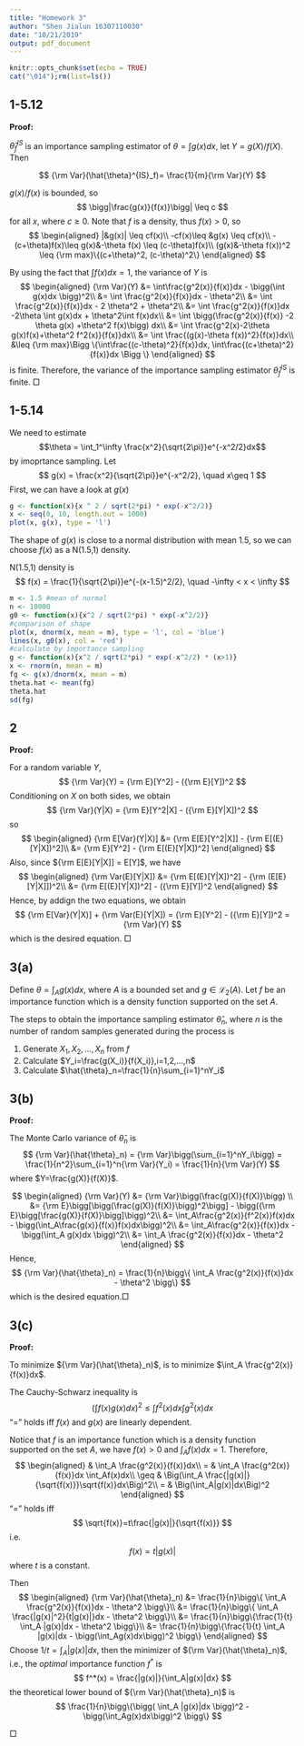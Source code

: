 ```yaml
---
title: "Homework 3"
author: "Shen Jialun 16307110030"
date: "10/21/2019"
output: pdf_document
---
```


```r
knitr::opts_chunk$set(echo = TRUE)
cat("\014");rm(list=ls())
```

## 1-5.12
__Proof:__

$\hat{\theta}^{IS}_f$ is an importance sampling estimator of 
$\theta = \int g(x)dx$, let $Y=g(X)/f(X)$. Then

$$
{\rm Var}(\hat{\theta}^{IS}_f)= \frac{1}{m}{\rm Var}(Y)
$$

$g(x)/f(x)$ is bounded, so
$$
\bigg|\frac{g(x)}{f(x)}\bigg| \leq c
$$
for all $x$, where $c\geq 0$. Note that $f$ is a density, thus $f(x)> 0$, so
$$
\begin{aligned}
|&g(x)| \leq cf(x)\\
-cf(x)\leq &g(x) \leq cf(x)\\
-(c+\theta)f(x)\leq g(x)&-\theta f(x) \leq (c-\theta)f(x)\\
(g(x)&-\theta f(x))^2 \leq {\rm max}\{(c+\theta)^2, (c-\theta)^2\}
\end{aligned}
$$

By using the fact that $\int f(x)dx=1$, the variance of $Y$ is
$$
\begin{aligned}
{\rm Var}(Y) &= \int\frac{g^2(x)}{f(x)}dx 
- \bigg(\int g(x)dx \bigg)^2\\
&= \int \frac{g^2(x)}{f(x)}dx - \theta^2\\
&= \int \frac{g^2(x)}{f(x)}dx
- 2 \theta^2 + \theta^2\\
&= \int \frac{g^2(x)}{f(x)}dx
-2\theta \int g(x)dx + \theta^2\int f(x)dx\\
&= \int \bigg(\frac{g^2(x)}{f(x)} 
-2 \theta g(x) +\theta^2 f(x)\bigg) dx\\
&= \int \frac{g^2(x)-2\theta g(x)f(x)+\theta^2 f^2(x)}{f(x)}dx\\
&= \int \frac{(g(x)-\theta f(x))^2}{f(x)}dx\\
&\leq {\rm max}\Bigg \{\int\frac{(c-\theta)^2}{f(x)}dx,
\int\frac{(c+\theta)^2}{f(x)}dx
\Bigg \}
\end{aligned}
$$
is finite. Therefore, the variance of the importance sampling estimator $\hat{\theta}^{IS}_f$ is finite. $\Box$

## 1-5.14
We need to estimate
$$\theta = \int_1^\infty \frac{x^2}{\sqrt{2\pi}}e^{-x^2/2}dx$$
by imoprtance sampling. Let
$$
g(x) = \frac{x^2}{\sqrt{2\pi}}e^{-x^2/2}, \quad x\geq 1
$$
First, we can have a look at $g(x)$
```r
g <- function(x){x ^ 2 / sqrt(2*pi) * exp(-x^2/2)}
x <- seq(0, 10, length.out = 1000)
plot(x, g(x), type = 'l')
```

The shape of $g(x)$ is close to a normal distribution with mean 1.5, so we can choose $f(x)$ as a N(1.5,1) density.

N(1.5,1) density is
$$
f(x) = \frac{1}{\sqrt{2\pi}}e^{-(x-1.5)^2/2}, 
\quad -\infty < x < \infty
$$

```r
m <- 1.5 #mean of normal
n <- 10000
g0 <- function(x){x^2 / sqrt(2*pi) * exp(-x^2/2)}
#comparison of shape
plot(x, dnorm(x, mean = m), type = 'l', col = 'blue')
lines(x, g0(x), col = 'red')
#calculate by importance sampling
g <- function(x){x^2 / sqrt(2*pi) * exp(-x^2/2) * (x>1)}
x <- rnorm(n, mean = m)
fg <- g(x)/dnorm(x, mean = m)
theta.hat <- mean(fg)
theta.hat
sd(fg)
```

## 2
__Proof:__

For a random variable $Y$,
$$
{\rm Var}(Y) = {\rm E}[Y^2] - ({\rm E}[Y])^2
$$
Conditioning on $X$ on both sides, we obtain
$$
{\rm Var}(Y|X) = {\rm E}[Y^2|X] - ({\rm E}[Y|X])^2
$$
so
$$
\begin{aligned}
{\rm E[Var}(Y|X)] &= {\rm E[E}[Y^2|X]] - {\rm E[(E}[Y|X])^2]\\
&= {\rm E}[Y^2] - {\rm E[(E}[Y|X])^2]
\end{aligned}
$$
Also, since ${\rm E[E}[Y|X]] = E[Y]$, we have
$$
\begin{aligned}
{\rm Var(E}[Y|X]) &= {\rm E[(E}[Y|X])^2] - {\rm (E[E}[Y|X]])^2\\
&= {\rm E[(E}[Y|X])^2] - ({\rm E}[Y])^2
\end{aligned}
$$
Hence, by addign the two equations, we obtain
$$
{\rm E[Var}(Y|X)] + {\rm Var(E}[Y|X]) 
= {\rm E}[Y^2] - ({\rm E}[Y])^2
= {\rm Var}(Y)
$$
which is the desired equation. $\Box$

## 3(a)
Define $\theta=\int_Ag(x)dx$, where $A$ is a bounded set and $g\in \mathcal L_2(A)$. Let $f$ be an importance function which is a density function supported on the set $A$.

The steps to obtain the importance sampling estimator $\hat{\theta}_n$, where $n$ is the number of random samples generated during the process is

1. Generate $X_1,X_2,...,X_n$ from $f$
2. Calculate $Y_i=\frac{g(X_i)}{f(X_i)},i=1,2,...,n$
3. Calculate $\hat{\theta}_n=\frac{1}{n}\sum_{i=1}^nY_i$

## 3(b)
__Proof:__

The Monte Carlo variance of $\hat{\theta}_n$ is
$$
{\rm Var}(\hat{\theta}_n) 
= {\rm Var}\bigg(\sum_{i=1}^nY_i\bigg)
= \frac{1}{n^2}\sum_{i=1}^n{\rm Var}(Y_i)
= \frac{1}{n}{\rm Var}(Y)
$$
where $Y=\frac{g(X)}{f(X)}$.

$$
\begin{aligned}
{\rm Var}(Y) &= {\rm Var}\bigg(\frac{g(X)}{f(X)}\bigg) \\
&= {\rm E}\bigg[\bigg(\frac{g(X)}{f(X)}\bigg)^2\bigg]
- \bigg({\rm E}\bigg[\frac{g(X)}{f(X)}\bigg]\bigg)^2\\
&= \int_A\frac{g^2(x)}{f^2(x)}f(x)dx
- \bigg(\int_A\frac{g(x)}{f(x)}f(x)dx\bigg)^2\\
&= \int_A\frac{g^2(x)}{f(x)}dx - \bigg(\int_A g(x)dx \bigg)^2\\
&= \int_A \frac{g^2(x)}{f(x)}dx - \theta^2
\end{aligned}
$$
Hence,
$$
{\rm Var}(\hat{\theta}_n) 
= \frac{1}{n}\bigg\{
\int_A \frac{g^2(x)}{f(x)}dx - \theta^2
\bigg\}
$$
which is the desired equation.$\Box$

## 3(c)
__Proof:__

To minimize ${\rm Var}(\hat{\theta}_n)$, is to minimize $\int_A \frac{g^2(x)}{f(x)}dx$.

The Cauchy-Schwarz inequality is
$$
\bigg(\int f(x)g(x)dx\bigg)^2\leq
\int f^2(x)dx\int g^2(x)dx
$$
"=" holds iff $f(x)$ and $g(x)$ are linearly dependent.

Notice that $f$ is an importance function which is a density function supported on the set $A$, we have $f(x)>0$ and $\int_Af(x)dx=1$. Therefore,
$$
\begin{aligned}
& \int_A \frac{g^2(x)}{f(x)}dx\\
= & \int_A \frac{g^2(x)}{f(x)}dx \int_Af(x)dx\\
\geq & \Big(\int_A \frac{|g(x)|}{\sqrt{f(x)}}\sqrt{f(x)}dx\Big)^2\\
= & \Big(\int_A|g(x)|dx\Big)^2
\end{aligned}
$$
"=" holds iff 
$$
\sqrt{f(x)}=t\frac{|g(x)|}{\sqrt{f(x)}}
$$
i.e.
$$
f(x) = t|g(x)|
$$
where $t$ is a constant.

Then
$$
\begin{aligned}
{\rm Var}(\hat{\theta}_n) 
&= \frac{1}{n}\bigg\{
\int_A \frac{g^2(x)}{f(x)}dx - \theta^2
\bigg\}\\
&= \frac{1}{n}\bigg\{
\int_A \frac{|g(x)|^2}{t|g(x)|}dx - \theta^2
\bigg\}\\
&= \frac{1}{n}\bigg\{\frac{1}{t}
\int_A |g(x)|dx - \theta^2
\bigg\}\\
&= \frac{1}{n}\bigg\{\frac{1}{t}
\int_A |g(x)|dx - 
\bigg(\int_Ag(x)dx\bigg)^2
\bigg\}
\end{aligned}
$$
Choose $1/t=\int_A|g(x)|dx$, then the minimizer of ${\rm Var}(\hat{\theta}_n)$, i.e., the $optimal$ importance function $f^*$ is
$$
f^*(x) = \frac{|g(x)|}{\int_A|g(x)|dx}
$$
the theoretical lower bound of ${\rm Var}(\hat{\theta}_n)$ is
$$
\frac{1}{n}\bigg\{\bigg(
\int_A |g(x)|dx \bigg)^2 - 
\bigg(\int_Ag(x)dx\bigg)^2
\bigg\}
$$

$\Box$